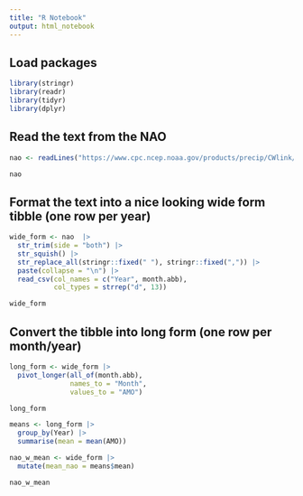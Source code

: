 ```yaml
---
title: "R Notebook"
output: html_notebook
---
```



## Load packages

```r
library(stringr)
library(readr)
library(tidyr)
library(dplyr)
```

## Read the text from the NAO 

```r
nao <- readLines("https://www.cpc.ncep.noaa.gov/products/precip/CWlink/pna/norm.nao.monthly.b5001.current.ascii.table")

nao
```


## Format the text into a nice looking wide form tibble (one row per year)

```r
wide_form <- nao  |>
  str_trim(side = "both") |>
  str_squish() |>
  str_replace_all(stringr::fixed(" "), stringr::fixed(",")) |>
  paste(collapse = "\n") |>
  read_csv(col_names = c("Year", month.abb),
           col_types = strrep("d", 13))

wide_form
```


## Convert the tibble into long form (one row per month/year)

```r
long_form <- wide_form |>
  pivot_longer(all_of(month.abb), 
               names_to = "Month",
               values_to = "AMO")

long_form
```



```r
means <- long_form |> 
  group_by(Year) |> 
  summarise(mean = mean(AMO))

nao_w_mean <- wide_form |> 
  mutate(mean_nao = means$mean)

nao_w_mean
```

